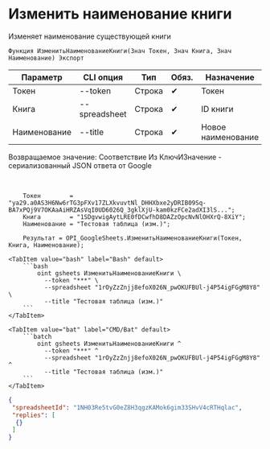 ﻿---
sidebar_position: 3
description: Изменить наименование книги и другие функции для работы с Google Sheets в Открытом пакете интеграций - бесплатной open-source библиотеке интеграций для 1С:Предприятие 8, OneScript и CLI
keywords: [1C, 1С, 1С:Предприятие, 1С:Предприятие 8.3, API, Интеграция, Сервисы, Обмен, OneScript, CLI, Google Sheets]
---


# Изменить наименование книги
 Изменяет наименование существующей книги



`Функция ИзменитьНаименованиеКниги(Знач Токен, Знач Книга, Знач Наименование) Экспорт`

  | Параметр | CLI опция | Тип | Обяз. | Назначение |
  |-|-|-|-|-|
  | Токен | --token | Строка | &#x2714; | Токен |
  | Книга | --spreadsheet | Строка | &#x2714; | ID книги |
  | Наименование | --title | Строка | &#x2714; | Новое наименование |

  
  Возвращаемое значение:   Соответствие Из КлючИЗначение - сериализованный JSON ответа от Google

<br/>




```bsl title="Пример использования для 1С:Предприятие/OneScript"
    Токен        = "ya29.a0AS3H6Nw6rTG3pFXv17ZLXkvuvtNl_DHHXbxe2yDRIB09Sq-BA7xPQj9V7OKAaAiHRZAsVqI0UD6026Q_3gklXjU-kam0kzFCe2adXI3lS...";
    Книга        = "1SDgvwigAytLRE0fDCwfhD8DAZzOpcNvNlOHXrQ-8XiY";
    Наименование = "Тестовая таблица (изм.)";

    Результат = OPI_GoogleSheets.ИзменитьНаименованиеКниги(Токен, Книга, Наименование);
```
    

 <Tabs>
  
    <TabItem value="bash" label="Bash" default>
        ```bash
            oint gsheets ИзменитьНаименованиеКниги \
              --token "***" \
              --spreadsheet "1rOyZzZnjj8efoX026N_pwOKUFBUl-j4P54igFGgM8Y8" \
              --title "Тестовая таблица (изм.)"
        ```
    </TabItem>
  
    <TabItem value="bat" label="CMD/Bat" default>
        ```batch
            oint gsheets ИзменитьНаименованиеКниги ^
              --token "***" ^
              --spreadsheet "1rOyZzZnjj8efoX026N_pwOKUFBUl-j4P54igFGgM8Y8" ^
              --title "Тестовая таблица (изм.)"
        ```
    </TabItem>
</Tabs>


```json title="Результат"
{
 "spreadsheetId": "1NH03Re5tvG0eZ8H3qgzKAMok6gim33SHvV4cRTHqlac",
 "replies": [
  {}
 ]
}
```
